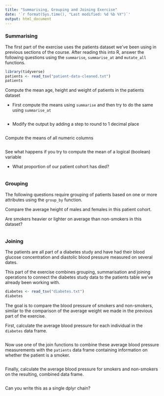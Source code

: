 ```yaml
---
title: "Summarising, Grouping and Joining Exercise"
date: '`r format(Sys.time(), "Last modified: %d %b %Y")`'
output: html_document
---
```


### Summarising

The first part of the exercise uses the patients dataset we've been using in previous sections of the course. After reading this into R, answer the following questions using the `summarise`, `summarise_at` and `mutate_all` functions.

```r
library(tidyverse)
patients <- read_tsv("patient-data-cleaned.txt")
patients
```

Compute the mean age, height and weight of patients in the patients dataset

- First compute the means using `summarise` and then try to do the same using `summarise_at`

```r

```

- Modify the output by adding a step to round to 1 decimal place

```r

```

Compute the means of all numeric columns

```r

```

See what happens if you try to compute the mean of a logical (boolean) variable

- What proportion of our patient cohort has died?

```r

```


### Grouping

The following questions require grouping of patients based on one or more attributes using the `group_by` function.

Compare the average height of males and females in this patient cohort.

Are smokers heavier or lighter on average than non-smokers in this dataset?

```r

```


### Joining

The patients are all part of a diabetes study and have had their blood glucose concentration and diastolic blood pressure measured on several dates.

This part of the exercise combines grouping, summarisation and joining operations to connect the diabetes study data to the patients table we've already been working with.

```r
diabetes <- read_tsv("diabetes.txt")
diabetes
```

The goal is to compare the blood pressure of smokers and non-smokers, similar to the comparison of the average weight we made in the previous part of the exercise.

First, calculate the average blood pressure for each individual in the `diabetes` data frame.

```r

```

Now use one of the join functions to combine these average blood pressure measurements with the `patients` data frame containing information on whether the patient is a smoker.

```r

```

Finally, calculate the average blood pressure for smokers and non-smokers on the resulting, combined data frame.

```r

```

Can you write this as a single dplyr chain?

```r

```

